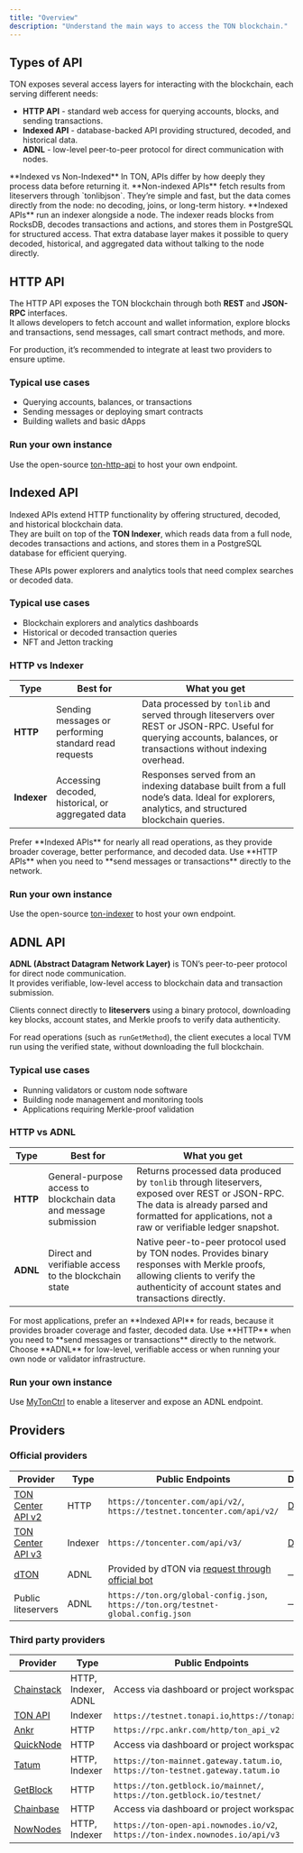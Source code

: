 ```yaml
---
title: "Overview"
description: "Understand the main ways to access the TON blockchain."
---
```


## Types of API

TON exposes several access layers for interacting with the blockchain, each serving different needs:

- **HTTP API** - standard web access for querying accounts, blocks, and sending transactions.  
- **Indexed API** - database-backed API providing structured, decoded, and historical data.  
- **ADNL** - low-level peer-to-peer protocol for direct communication with nodes.

<Note>
**Indexed vs Non-Indexed**  
In TON, APIs differ by how deeply they process data before returning it.  
**Non-indexed APIs** fetch results from liteservers through `tonlibjson`. They’re simple and fast, but the data comes directly from the node: no decoding, joins, or long-term history.  
**Indexed APIs** run an indexer alongside a node. The indexer reads blocks from RocksDB, decodes transactions and actions, and stores them in PostgreSQL for structured access.  
That extra database layer makes it possible to query decoded, historical, and aggregated data without talking to the node directly.
</Note>



## HTTP API

The HTTP API exposes the TON blockchain through both **REST** and **JSON-RPC** interfaces.  
It allows developers to fetch account and wallet information, explore blocks and transactions, send messages, call smart contract methods, and more.

<Note>
For production, it’s recommended to integrate at least two providers to ensure uptime.
</Note>

### Typical use cases
- Querying accounts, balances, or transactions  
- Sending messages or deploying smart contracts  
- Building wallets and basic dApps  

### Run your own instance
Use the open-source [ton-http-api](https://github.com/toncenter/ton-http-api) to host your own endpoint.  

## Indexed API

Indexed APIs extend HTTP functionality by offering structured, decoded, and historical blockchain data.  
They are built on top of the **TON Indexer**, which reads data from a full node, decodes transactions and actions, and stores them in a PostgreSQL database for efficient querying.

These APIs power explorers and analytics tools that need complex searches or decoded data.

### Typical use cases
- Blockchain explorers and analytics dashboards  
- Historical or decoded transaction queries  
- NFT and Jetton tracking  

### HTTP vs Indexer

| Type | Best for | What you get |
| --- | --- | --- |
| **HTTP** | Sending messages or performing standard read requests | Data processed by `tonlib` and served through liteservers over REST or JSON-RPC. Useful for querying accounts, balances, or transactions without indexing overhead. |
| **Indexer** | Accessing decoded, historical, or aggregated data | Responses served from an indexing database built from a full node’s data. Ideal for explorers, analytics, and structured blockchain queries. |


<Tip>
Prefer **Indexed APIs** for nearly all read operations, as they provide broader coverage, better performance, and decoded data.  
Use **HTTP APIs** when you need to **send messages or transactions** directly to the network.
</Tip>

### Run your own instance
Use the open-source [ton-indexer](https://github.com/toncenter/ton-indexer) to host your own endpoint.  

## ADNL API

**ADNL (Abstract Datagram Network Layer)** is TON’s peer-to-peer protocol for direct node communication.  
It provides verifiable, low-level access to blockchain data and transaction submission.

Clients connect directly to **liteservers** using a binary protocol, downloading key blocks, account states, and Merkle proofs to verify data authenticity.

For read operations (such as `runGetMethod`), the client executes a local TVM run using the verified state, without downloading the full blockchain.

### Typical use cases
- Running validators or custom node software  
- Building node management and monitoring tools  
- Applications requiring Merkle-proof validation

### HTTP vs ADNL

| Type | Best for | What you get |
| --- | --- | --- |
| **HTTP** | General-purpose access to blockchain data and message submission | Returns processed data produced by `tonlib` through liteservers, exposed over REST or JSON-RPC. The data is already parsed and formatted for applications, not a raw or verifiable ledger snapshot. |
| **ADNL** | Direct and verifiable access to the blockchain state | Native peer-to-peer protocol used by TON nodes. Provides binary responses with Merkle proofs, allowing clients to verify the authenticity of account states and transactions directly. |

<Tip>
For most applications, prefer an **Indexed API** for reads, because it provides broader coverage and faster, decoded data.  
Use **HTTP** when you need to **send messages or transactions** directly to the network.  
Choose **ADNL** for low-level, verifiable access or when running your own node or validator infrastructure.
</Tip>

### Run your own instance
Use [MyTonCtrl](../node/setup-mytonctrl) to enable a liteserver and expose an ADNL endpoint.

## Providers

### Official providers

| Provider | Type | Public Endpoints | Docs |
| --- | --- | --- | --- |
| [TON Center API v2](https://github.com/toncenter/ton-http-api) | HTTP | `https://toncenter.com/api/v2/`, `https://testnet.toncenter.com/api/v2/` | [Docs](./get-api-key) |
| [TON Center API v3](https://github.com/toncenter/ton-indexer) | Indexer | `https://toncenter.com/api/v3/` | [Docs](./get-api-key) |
| [dTON](https://t.me/dtontech_bot) | ADNL | Provided by dTON via [request through official bot](https://t.me/dtontech_bot) | — |
| Public liteservers | ADNL | `https://ton.org/global-config.json`, `https://ton.org/testnet-global.config.json` | — |

### Third party providers
| Provider | Type | Public Endpoints | Docs |
| --- | --- | --- | --- |
| [Chainstack](https://chainstack.com/build-better-with-ton/) | HTTP, Indexer, ADNL | Access via dashboard or project workspace | [Docs](https://docs.chainstack.com/reference/getting-started-ton#getting-started-ton) |
| [TON API](https://docs.tonconsole.com/tonapi) | Indexer | `https://testnet.tonapi.io`,`https://tonapi.io` | [Docs](https://docs.tonconsole.com/tonapi) |
| [Ankr](https://www.ankr.com/rpc/ton/) | HTTP | `https://rpc.ankr.com/http/ton_api_v2` | [Docs](https://www.ankr.com/docs/rpc-service/chains/chains-api/ton/) |
| [QuickNode](https://www.quicknode.com/chains/ton) | HTTP | Access via dashboard or project workspace | [Docs](https://www.quicknode.com/docs/ton) |
| [Tatum](https://tatum.io/) | HTTP, Indexer | `https://ton-mainnet.gateway.tatum.io`, `https://ton-testnet.gateway.tatum.io` | [Docs](https://docs.tatum.io/guides/blockchain/the-open-network-ton) |
| [GetBlock](https://getblock.io/nodes/ton/) | HTTP | `https://ton.getblock.io/mainnet/`, `https://ton.getblock.io/testnet/` | [Docs](https://docs.getblock.io/api-reference/the-open-network-ton) |
| [Chainbase](https://chainbase.com/) | HTTP | Access via dashboard or project workspace | [Docs](https://docs.chainbase.com/api-reference/overview) |
| [NowNodes](https://nownodes.io/nodes/ton) | HTTP, Indexer | `https://ton-open-api.nownodes.io/v2`, `https://ton-index.nownodes.io/api/v3` | [Docs](https://nownodes.gitbook.io/ton-toncoin) |

